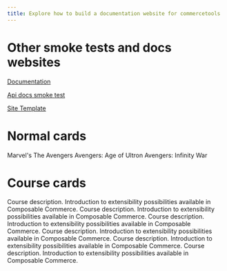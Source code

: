 ```yaml
---
title: Explore how to build a documentation website for commercetools
---
```



# Other smoke tests and docs websites

<Cards narrow>
  <Card>

[Documentation](/../documentation)

  </Card>
  <Card>

[Api docs smoke test](/../api-docs-smoke-test)

  </Card>
  <Card>

[Site Template](/../site-template)

  </Card>
</Cards>

# Normal cards

<Cards>
  <Card>Marvel's The Avengers</Card>
  <Card>Avengers: Age of Ultron</Card>
  <Card>Avengers: Infinity War</Card>
</Cards>

# Course cards

<Cards narrow>
  <CourseCard duration="30 min" title="Course name" href="self-learning/overview">Course description. Introduction to extensibility possibilities available in Composable Commerce. </CourseCard>
  <CourseCard duration="30 min" title="Course name" href="/">Course description. Introduction to extensibility possibilities available in Composable Commerce. </CourseCard>
  <CourseCard duration="30 min" title="Course name" href="/">Course description. Introduction to extensibility possibilities available in Composable Commerce. </CourseCard>
  <CourseCard duration="30 min" title="Course name" href="/">Course description. Introduction to extensibility possibilities available in Composable Commerce. </CourseCard>
  <CourseCard duration="30 min" title="Course name" href="/">Course description. Introduction to extensibility possibilities available in Composable Commerce. </CourseCard>
  <CourseCard duration="30 min" title="Course name" href="/">Course description. Introduction to extensibility possibilities available in Composable Commerce. </CourseCard>
</Cards>
